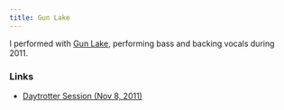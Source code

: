 ```yaml
---
title: Gun Lake
---
```



<GatsbySeo noindex nofollow />

I performed with [Gun Lake](https://gunlake.bandcamp.com/album/balfour), performing bass and backing vocals during 2011.

### Links

- [Daytrotter Session (Nov 8, 2011)](https://www.pastemagazine.com/gun-lake/daytrotter-studio-november-08-2011.html)
